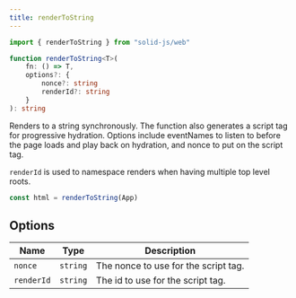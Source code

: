```yaml
---
title: renderToString
---
```


```ts
import { renderToString } from "solid-js/web"

function renderToString<T>(
	fn: () => T,
	options?: {
		nonce?: string
		renderId?: string
	}
): string

```

Renders to a string synchronously. 
The function also generates a script tag for progressive hydration. 
Options include eventNames to listen to before the page loads and play back on hydration, and nonce to put on the script tag.

`renderId` is used to namespace renders when having multiple top level roots.

```ts
const html = renderToString(App)
```

## Options

| Name       | Type     | Description                          |
| ---------- | -------- | ------------------------------------ |
| `nonce`    | `string` | The nonce to use for the script tag. |
| `renderId` | `string` | The id to use for the script tag.    |
